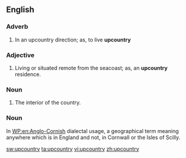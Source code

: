 ==English==

===Adverb===
{{infl|en|adverb}}

# {{colloquial}} In an upcountry direction; as, to live '''upcountry'''

===Adjective===
{{infl|en|adjective}}

# {{colloquial}} Living or situated remote from the seacoast; as, an '''upcountry''' residence.

===Noun===
{{infl|en|noun}}

# {{colloquial}} The interior of the country.

===Noun===
In [[WP:en:Anglo-Cornish]] dialectal usage, a geographical term meaning anywhere which is in England and not, in Cornwall or the Isles of Scilly.


[[sw:upcountry]]
[[ta:upcountry]]
[[vi:upcountry]]
[[zh:upcountry]]